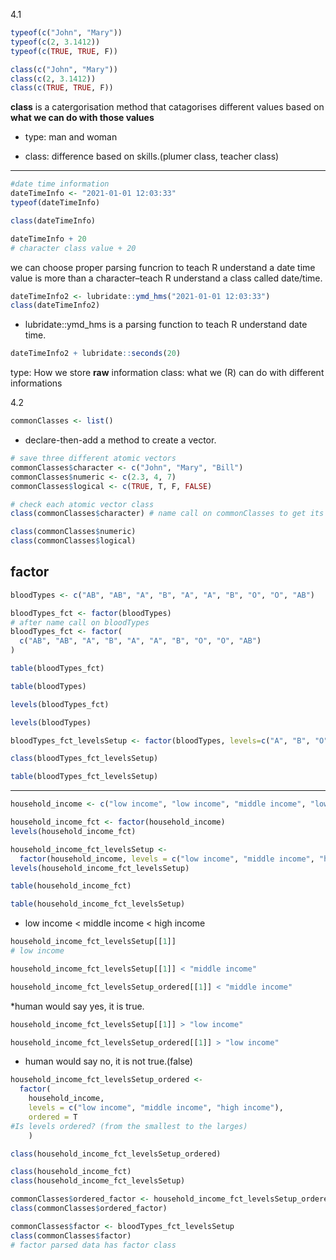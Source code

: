 4.1

```r
typeof(c("John", "Mary"))
typeof(c(2, 3.1412))
typeof(c(TRUE, TRUE, F))
```


```r
class(c("John", "Mary"))
class(c(2, 3.1412))
class(c(TRUE, TRUE, F))
```
**class** is a catergorisation method that catagorises different values based on **what we can do with those values**


* type: man and woman

* class: difference based on skills.(plumer class, teacher class)

***

```r
#date time information
dateTimeInfo <- "2021-01-01 12:03:33"
typeof(dateTimeInfo)
```


```r
class(dateTimeInfo)
```

```r
dateTimeInfo + 20
# character class value + 20
```

 we can choose proper parsing funcrion to teach R understand a date time value is more than a character--teach R understand a class called date/time.
 
 
```r
dateTimeInfo2 <- lubridate::ymd_hms("2021-01-01 12:03:33")
class(dateTimeInfo2)
```

  * lubridate::ymd_hms is a parsing function to teach R understand date time.
 
```r
dateTimeInfo2 + lubridate::seconds(20)
```

type: How we store **raw** information
class: what we (R) can do with different informations




4.2

```r
commonClasses <- list()
```

  * declare-then-add a method to create a vector.
  
```r
# save three different atomic vectors
commonClasses$character <- c("John", "Mary", "Bill")
commonClasses$numeric <- c(2.3, 4, 7)
commonClasses$logical <- c(TRUE, T, F, FALSE)
```

```r
# check each atomic vector class
class(commonClasses$character) # name call on commonClasses to get its value then retrieve the element value whose element name is "character"

class(commonClasses$numeric)
class(commonClasses$logical)
```

## factor

```r
bloodTypes <- c("AB", "AB", "A", "B", "A", "A", "B", "O", "O", "AB")
```

```r
bloodTypes_fct <- factor(bloodTypes)
# after name call on bloodTypes
bloodTypes_fct <- factor(
  c("AB", "AB", "A", "B", "A", "A", "B", "O", "O", "AB")
)
```

```r
table(bloodTypes_fct)
```

```r
table(bloodTypes)
```

```r
levels(bloodTypes_fct)
```

```r
levels(bloodTypes)
```

```r
bloodTypes_fct_levelsSetup <- factor(bloodTypes, levels=c("A", "B", "O", "AB"))
```

```r
class(bloodTypes_fct_levelsSetup)
```

```r
table(bloodTypes_fct_levelsSetup)
```

***

```r
household_income <- c("low income", "low income", "middle income", "low income", "high income", "middle income", "high income", "high income", "middle income", "middle income")
```

```r
household_income_fct <- factor(household_income)
levels(household_income_fct)
```

```r
household_income_fct_levelsSetup <-
  factor(household_income, levels = c("low income", "middle income", "high income"))
levels(household_income_fct_levelsSetup)
```

```r
table(household_income_fct)
```

```r
table(household_income_fct_levelsSetup)
```

  * low income < middle income < high income

```r
household_income_fct_levelsSetup[[1]]
# low income
```

```r
household_income_fct_levelsSetup[[1]] < "middle income"
```

```r
household_income_fct_levelsSetup_ordered[[1]] < "middle income"
```

  *human would say yes, it is true.

```r
household_income_fct_levelsSetup[[1]] > "low income"
```

```r
household_income_fct_levelsSetup_ordered[[1]] > "low income"
```

  * human would say no, it is not true.(false)

```r
household_income_fct_levelsSetup_ordered <-
  factor(
    household_income, 
    levels = c("low income", "middle income", "high income"),
    ordered = T
#Is levels ordered? (from the smallest to the larges)
    )
```

```r
class(household_income_fct_levelsSetup_ordered)
```

```r
class(household_income_fct)
class(household_income_fct_levelsSetup)
```

```r
commonClasses$ordered_factor <- household_income_fct_levelsSetup_ordered
class(commonClasses$ordered_factor)
```

```r
commonClasses$factor <- bloodTypes_fct_levelsSetup
class(commonClasses$factor)
# factor parsed data has factor class
```
















